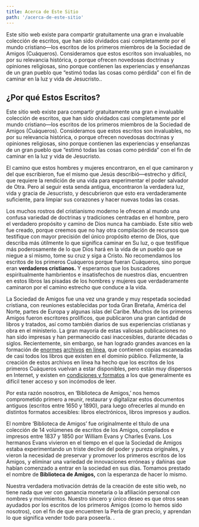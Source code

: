```yaml
---
title: Acerca de Este Sitio
path: '/acerca-de-este-sitio'
---
```


<Lead>
  Este sitio web existe para compartir gratuitamente una gran e invaluable colección de
  escritos, que han sido olvidados casi completamente por el mundo cristiano&mdash;los
  escritos de los primeros miembros de la Sociedad de Amigos (Cuáqueros). Consideramos que
  estos escritos son invaluables, no por su relevancia histórica, o porque ofrecen
  novedosas doctrinas y opiniones religiosas, sino porque contienen las experiencias y
  enseñanzas de un gran pueblo que “estimó todas las cosas como pérdida” con el fin de
  caminar en la luz y vida de Jesucristo..
</Lead>

## ¿Por qué Estos Escritos?

Este sitio web existe para compartir gratuitamente una gran e invaluable colección de
escritos, que han sido olvidados casi completamente por el mundo cristiano—los escritos de
los primeros miembros de la Sociedad de Amigos (Cuáqueros). Consideramos que estos
escritos son invaluables, no por su relevancia histórica, o porque ofrecen novedosas
doctrinas y opiniones religiosas, sino porque contienen las experiencias y enseñanzas de
un gran pueblo que “estimó todas las cosas como pérdida” con el fin de caminar en la luz y
vida de Jesucristo.

El camino que estos hombres y mujeres encontraron, en el que caminaron y del que
escribieron, fue el mismo que Jesús describió—estrecho y difícil, que requiere la
rendición de una vida para experimentar el poder salvador de Otra. Pero al seguir esta
senda antigua, encontraron la verdadera luz, vida y gracia de Jesucristo, y descubrieron
que esto era verdaderamente suficiente, para limpiar sus corazones y hacer nuevas todas
las cosas.

Los muchos rostros del cristianismo moderno le ofrecen al mundo una confusa variedad de
doctrinas y tradiciones centradas en el hombre, pero el verdadero propósito y camino de
Dios nunca ha cambiado. Este sitio web fue creado, porque creemos que no hay otra
compilación de recursos que testifique con mayor precisión del único propósito eterno de
Dios, que describa más útilmente lo que significa caminar en Su luz, o que testifique más
poderosamente de lo que Dios hará en la vida de un pueblo que se niegue a sí mismo, tome
su cruz y siga a Cristo. No recomendamos los escritos de los primeros Cuáqueros porque
fueran Cuáqueros, sino porque eran **verdaderos cristianos.** Y esperamos que los
buscadores espiritualmente hambrientos e insatisfechos de nuestros días, encuentren en
estos libros las pisadas de los hombres y mujeres que verdaderamente caminaron por el
camino estrecho que conduce a la vida.

La Sociedad de Amigos fue una vez una grande y muy respetada sociedad cristiana, con
reuniones establecidas por toda Gran Bretaña, América del Norte, partes de Europa y
algunas islas del Caribe. Muchos de los primeros Amigos fueron escritores prolíficos, que
publicaron una gran cantidad de libros y tratados, así como también diarios de sus
experiencias cristianas y obra en el ministerio. La gran mayoría de estas valiosas
publicaciones no han sido impresas y han permanecido casi inaccesibles, durante décadas o
siglos. Recientemente, sin embargo, se han logrado grandes avances en la formación de
[enormes](https://books.google.com/) [archivos](https://archive.org/details/texts)
[en línea](https://www.hathitrust.org/), que contienen copias escaneadas de casi todos los
libros que existen en el dominio público. Felizmente, la creación de estos archivos en
línea ha hecho que los escritos de los primeros Cuáqueros vuelvan a estar disponibles,
pero están muy dispersos en Internet, y existen en
[condiciones y formatos](https://books.google.com/books?id=LCEJAAAAQAAJ&printsec=frontcover&cad=0#v=onepage)
a los que generalmente es difícil tener acceso y son incómodos de leer.

Por esta razón nosotros, en ‘Biblioteca de Amigos,’ nos hemos comprometido primero a
reunir, restaurar y digitalizar estos documentos antiguos (escritos entre 1650 y 1890),
para luego ofrecerles al mundo en distintos formatos accesibles: libros electrónicos,
libros impresos y audios.

El nombre ‘Biblioteca de Amigos’ fue originalmente el título de una colección de 14
volúmenes de escritos de los Amigos, compilados e impresos entre 1837 y 1850 por William
Evans y Charles Evans. Los hermanos Evans vivieron en el tiempo en el que la Sociedad de
Amigos estaba experimentando un triste declive del poder y pureza originales, y vieron la
necesidad de preservar y promover los primeros escritos de los Amigos, y eliminar una
variedad de innovaciones erróneas y dañinas que habían comenzado a entrar en la sociedad
en sus días. Tomamos prestado el nombre de **Biblioteca de Amigos,** con la esperanza de
hacer lo mismo.

Nuestra verdadera motivación detrás de la creación de este sitio web, no tiene nada que
ver con ganancia monetaria o la afiliación personal con nombres y movimientos. Nuestro
sincero y único deseo es que otros sean ayudados por los escritos de los primeros Amigos
(como lo hemos sido nosotros), con el fin de que encuentren la Perla de gran precio, y
aprendan lo que significa vender todo para poseerla. .
